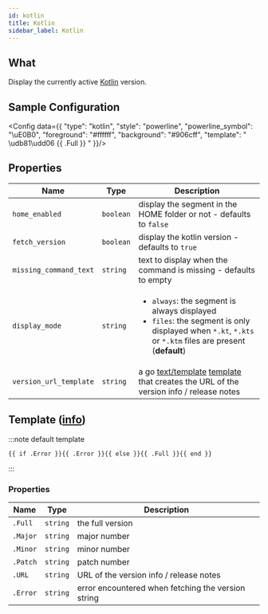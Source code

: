 ```yaml
---
id: kotlin
title: Kotlin
sidebar_label: Kotlin
---
```


## What

Display the currently active [Kotlin][kotlin] version.

## Sample Configuration


<Config data={{
  "type": "kotlin",
  "style": "powerline",
  "powerline_symbol": "\uE0B0",
  "foreground": "#ffffff",
  "background": "#906cff",
  "template": " \udb81\udd06 {{ .Full }} "
}}/>

## Properties

| Name                   | Type      | Description                                                                                                                                                                  |
| ---------------------- | --------- | ---------------------------------------------------------------------------------------------------------------------------------------------------------------------------- |
| `home_enabled`         | `boolean` | display the segment in the HOME folder or not - defaults to `false`                                                                                                          |
| `fetch_version`        | `boolean` | display the kotlin version - defaults to `true`                                                                                                                              |
| `missing_command_text` | `string`  | text to display when the command is missing - defaults to empty                                                                                                              |
| `display_mode`         | `string`  | <ul><li>`always`: the segment is always displayed</li><li>`files`: the segment is only displayed when `*.kt`, `*.kts` or `*.ktm` files are present (**default**) </li></ul> |
| `version_url_template` | `string`  | a go [text/template][go-text-template] [template][templates] that creates the URL of the version info / release notes                                                        |

## Template ([info][templates])

:::note default template

```template
{{ if .Error }}{{ .Error }}{{ else }}{{ .Full }}{{ end }}
```

:::

### Properties

| Name     | Type     | Description                                        |
| -------- | -------- | -------------------------------------------------- |
| `.Full`  | `string` | the full version                                   |
| `.Major` | `string` | major number                                       |
| `.Minor` | `string` | minor number                                       |
| `.Patch` | `string` | patch number                                       |
| `.URL`   | `string` | URL of the version info / release notes            |
| `.Error` | `string` | error encountered when fetching the version string |

[go-text-template]: https://golang.org/pkg/text/template/
[templates]: /docs/configuration/templates
[kotlin]: https://kotlinlang.org/
